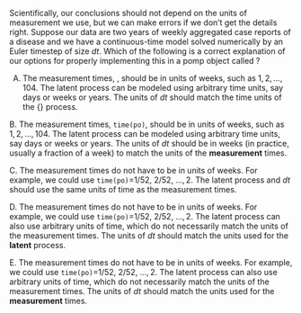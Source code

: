 
Scientifically, our conclusions should not depend on the units of measurement we use, but we can make errors if we don't get the details right.
Suppose our data are two years of weekly aggregated case reports of a disease and we have a continuous-time model solved numerically by an Euler timestep of size $dt$.
Which of the following is a correct explanation of our options for properly implementing this in a pomp object called \code{po}?

A.  The measurement times, \code{time(po)}, should be in units of weeks, such as $1,2,\dots,104$.
The latent process can be modeled using arbitrary time units, say days or weeks or years.
The units of $dt$ should match the time units of the {\bf latent} process.

B. The measurement times, `time(po)`, should be in units of weeks, such as $1,2,\dots,104$.
The latent process can be modeled using arbitrary time units, say days or weeks or years.
The units of $dt$ should be in weeks (in practice, usually a fraction of a week) to match the units of the **measurement** times.

C. The measurement times do not have to be in units of weeks.
  For example, we could use `time(po)`=$1/52$, $2/52$, $\dots, 2$.
  The latent process and $dt$ should use the same units of time as the measurement times.

D. The measurement times do not have to be in units of weeks.
For example, we could use `time(po)`=$1/52$, $2/52$, $\dots, 2$.
The latent process can also use arbitrary units of time, which do not necessarily match the units of the measurement times.
The units of $dt$ should match the units used for the **latent** process.

E. The measurement times do not have to be in units of weeks.
For example, we could use `time(po)`=$1/52$, $2/52$, $\dots, 2$.
The latent process can also use arbitrary units of time, which do not necessarily match the units of the measurement times.
The units of $dt$ should match the units used for the **measurement** times.

<!--
This question was written for the [SBIED short course](https://kingaa.github.io/sbied/)
-->

